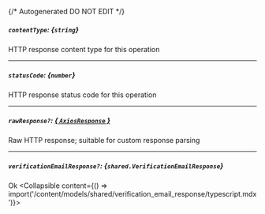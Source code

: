 {/* Autogenerated DO NOT EDIT  */}

##### `contentType`: *{`string`}*
HTTP response content type for this operation

---
##### `statusCode`: *{`number`}*
HTTP response status code for this operation

---
##### `rawResponse?`: [*{ `AxiosResponse` }*](https://axios-http.com/docs/res_schema)
Raw HTTP response; suitable for custom response parsing

---
##### `verificationEmailResponse?`: *{`shared.VerificationEmailResponse`}*
Ok
<Collapsible content={() => import('/content/models/shared/verification_email_response/typescript.mdx')}>
</Collapsible>

